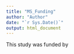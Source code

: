 ```yaml
---
title: "MS_Funding"
author: "Author"
date: "`r Sys.Date()`"
output: html_document
---
```


This study was funded by 
